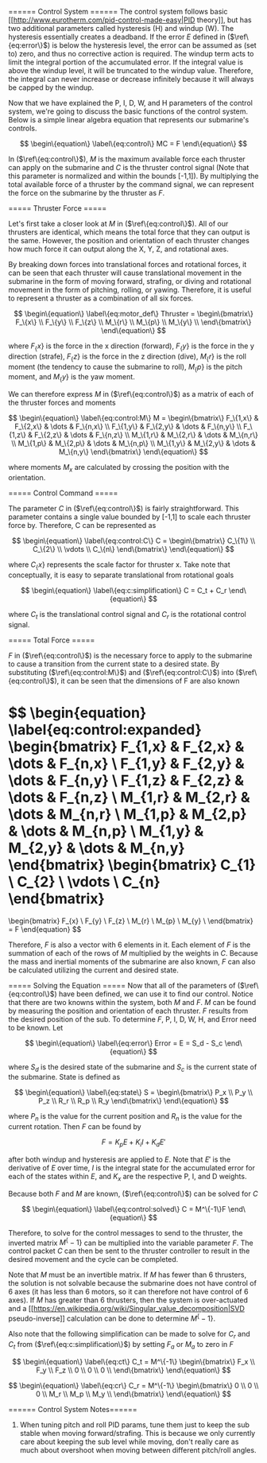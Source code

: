 ====== Control System ======
The control system follows basic [[http://www.eurotherm.com/pid-control-made-easy|PID theory]], but has two additional parameters called hysteresis (H) and windup (W). The hysteresis essentially creates a deadband. If the error $E$ defined in ($\ref\{eq:error\}$) is below the hysteresis level, the error can be assumed as (set to) zero, and thus no corrective action is required. The windup term acts to limit the integral portion of the accumulated error. If the integral value is above the windup level, it will be truncated to the windup value. Therefore, the integral can never increase or decrease infinitely because it will always be capped by the windup.

Now that we have explained the P, I, D, W, and H parameters of the control system, we're going to discuss the basic functions of the control system. Below is a simple linear algebra equation that represents our submarine's controls.

$$
\begin\{equation\} \label\{eq:control\}
MC = F
\end\{equation\}
$$

In ($\ref\{eq:control\}$), $M$ is the maximum available force each thruster can apply on the submarine and $C$ is the thruster control signal (Note that this parameter is normalized and within the bounds [-1,1]). By multiplying the total available force of a thruster by the command signal, we can represent the force on the submarine by the thruster as $F$.

===== Thruster Force =====

Let's first take a closer look at $M$ in ($\ref\{eq:control\}$). All of our thrusters are identical, which means the total force that they can output is the same. However, the position and orientation of each thruster changes how much force it can output along the X, Y, Z, and rotational axes.

By breaking down forces into translational forces and rotational forces, it can be seen that each thruster will cause translational movement in the submarine in the form of moving forward, strafing, or diving and rotational movement in the form of pitching, rolling, or yawing. Therefore, it is useful to represent a thruster as a combination of all six forces.

$$
\begin\{equation\} \label\{eq:motor_def\}
Thruster = 
\begin\{bmatrix\} 
F_\{x\} \\ F_\{y\} \\ F_\{z\} \\ M_\{r\} \\ M_\{p\} \\ M_\{y\} \\
\end\{bmatrix\}
\end\{equation\}
$$

where $F_\{x\}$ is the force in the x direction (forward), $F_\{y\}$ is the force in the y direction (strafe), $F_\{z\}$ is the force in the z direction (dive), $M_\{r\}$ is the roll moment (the tendency to cause the submarine to roll), $M_\{p\}$ is the pitch moment, and $M_\{y\}$ is the yaw moment.

We can therefore express $M$ in ($\ref\{eq:control\}$) as a matrix of each of the thruster forces and moments

$$
\begin\{equation\} \label\{eq:control:M\}
M = 
\begin\{bmatrix\}
F_\{1,x\} & F_\{2,x\} & \dots & F_\{n,x\} \\
F_\{1,y\} & F_\{2,y\} & \dots & F_\{n,y\} \\
F_\{1,z\} & F_\{2,z\} & \dots & F_\{n,z\} \\
M_\{1,r\} & M_\{2,r\} & \dots & M_\{n,r\} \\
M_\{1,p\} & M_\{2,p\} & \dots & M_\{n,p\} \\
M_\{1,y\} & M_\{2,y\} & \dots & M_\{n,y\}
\end\{bmatrix\}
\end\{equation\}
$$

where moments $M_x$ are calculated by crossing the position with the orientation.

===== Control Command =====

The parameter $C$ in ($\ref\{eq:control\}$) is fairly straightforward. This parameter contains a single value bounded by [-1,1] to scale each thruster force by. Therefore, C can be represented as

$$
\begin\{equation\} \label\{eq:control:C\}
C = 
\begin\{bmatrix\}
C_\{1\} \\ C_\{2\} \\ \vdots \\ C_\{n\}
\end\{bmatrix\}
\end\{equation\}
$$

where $C_\{x\}$ represents the scale factor for thruster x. Take note that conceptually, it is easy to separate translational from rotational goals

$$
\begin\{equation\} \label\{eq:c:simplification\}
C = C_t + C_r
\end\{equation\}
$$

where $C_t$ is the translational control signal and $C_r$ is the rotational control signal.

===== Total Force =====

$F$ in ($\ref\{eq:control\}$) is the necessary force to apply to the submarine to cause a transition from the current state to a desired state. By substituting ($\ref\{eq:control:M\}$) and ($\ref\{eq:control:C\}$) into ($\ref\{eq:control\}$), it can be seen that the dimensions of F are also known

$$
\begin\{equation\} \label\{eq:control:expanded\}
\begin\{bmatrix\}
F_\{1,x\} & F_\{2,x\} & \dots & F_\{n,x\} \\
F_\{1,y\} & F_\{2,y\} & \dots & F_\{n,y\} \\
F_\{1,z\} & F_\{2,z\} & \dots & F_\{n,z\} \\
M_\{1,r\} & M_\{2,r\} & \dots & M_\{n,r\} \\
M_\{1,p\} & M_\{2,p\} & \dots & M_\{n,p\} \\
M_\{1,y\} & M_\{2,y\} & \dots & M_\{n,y\}
\end\{bmatrix\}
\begin\{bmatrix\}
C_\{1\} \\ C_\{2\} \\ \vdots \\ C_\{n\}
\end\{bmatrix\}
=
\begin\{bmatrix\}
F_\{x\} \\ F_\{y\} \\ F_\{z\} \\ M_\{r\} \\ M_\{p\} \\ M_\{y\} \\
\end\{bmatrix\}
= F
\end\{equation\}
$$

Therefore, $F$ is also a vector with 6 elements in it. Each element of $F$ is the summation of each of the rows of $M$ multiplied by the weights in $C$. Because the mass and inertial moments of the submarine are also known, $F$ can also be calculated utilizing the current and desired state.

===== Solving the Equation =====
Now that all of the parameters of ($\ref\{eq:control\}$) have been defined, we can use it to find our control. Notice that there are two knowns within the system, both $M$ and $F$. $M$ can be found by measuring the position and orientation of each thruster. $F$ results from the desired position of the sub. To determine $F$, P, I, D, W, H, and Error need to be known. Let

$$
\begin\{equation\} \label\{eq:error\}
Error = E = S_d - S_c 
\end\{equation\}
$$

where $S_d$ is the desired state of the submarine and $S_c$ is the current state of the submarine. State is defined as 

$$
\begin\{equation\} \label\{eq:state\}
S = 
\begin\{bmatrix\}
P_x \\ P_y \\ P_z \\ R_r \\ R_p \\ R_y
\end\{bmatrix\}
\end\{equation\}
$$

where $P_n$ is the value for the current position and $R_n$ is the value for the current rotation. Then $F$ can be found by

$$
F = K_p E + K_i I + K_d E' 
$$

after both windup and hysteresis are applied to $E$. Note that $E'$ is the derivative of $E$ over time, $I$ is the integral state for the accumulated error for each of the states within $E$, and $K_x$ are the respective P, I, and D weights.

Because both $F$ and $M$ are known, ($\ref\{eq:control\}$) can be solved for $C$

$$
\begin\{equation\} \label\{eq:control:solved\}
C = M^\{-1\}F
\end\{equation\}
$$

Therefore, to solve for the control messages to send to the thruster, the inverted matrix $M^\{-1\}$ can be multiplied into the variable parameter $F$. The control packet $C$ can then be sent to the thruster controller to result in the desired movement and the cycle can be completed.

Note that $M$ must be an invertible matrix. If $M$ has fewer than 6 thrusters, the solution is not solvable because the submarine does not have control of 6 axes (it has less than 6 motors, so it can therefore not have control of 6 axes). If $M$ has greater than 6 thrusters, then the system is over-actuated and a [[https://en.wikipedia.org/wiki/Singular_value_decomposition|SVD pseudo-inverse]] calculation can be done to determine $M^\{-1\}$.

Also note that the following simplification can be made to solve for $C_r$ and $C_t$ from ($\ref\{eq:c:simplification\}$) by setting $F_a$ or $M_a$ to zero in $F$

$$
\begin\{equation\} \label\{eq:ct\}
C_t = M^\{-1\}
\begin\{bmatrix\}
F_x \\ F_y \\ F_z \\ 0 \\ 0 \\ 0 \\
\end\{bmatrix\}
\end\{equation\}
$$

$$
\begin\{equation\} \label\{eq:cr\}
C_r = M^\{-1\}
\begin\{bmatrix\}
0 \\ 0 \\ 0 \\ M_r \\ M_p \\ M_y \\
\end\{bmatrix\}
\end\{equation\}
$$

====== Control System Notes======
1. When tuning pitch and roll PID params, tune them just to keep the sub stable when moving forward/strafing. This is because we only currently care about keeping the sub level while moving, don't really care as much about overshoot when moving between different pitch/roll angles.